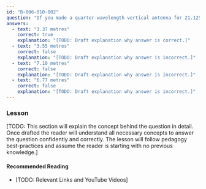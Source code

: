 ```yaml
---
id: "B-006-010-002"
question: "If you made a quarter-wavelength vertical antenna for 21.125 MHz, approximately how long would it be?"
answers:
  - text: "3.37 metres"
    correct: true
    explanation: "[TODO: Draft explanation why answer is correct.]"
  - text: "3.55 metres"
    correct: false
    explanation: "[TODO: Draft explanation why answer is incorrect.]"
  - text: "7.10 metres"
    correct: false
    explanation: "[TODO: Draft explanation why answer is incorrect.]"
  - text: "6.77 metres"
    correct: false
    explanation: "[TODO: Draft explanation why answer is incorrect.]"
---
```


### Lesson

[TODO: This section will explain the concept behind the question in detail. Once drafted the reader will understand all necessary concepts to answer the question confidently and correctly. The lesson will follow pedagogy best-practices and assume the reader is starting with no previous knowledge.]

#### Recommended Reading

- [TODO: Relevant Links and YouTube Videos]

